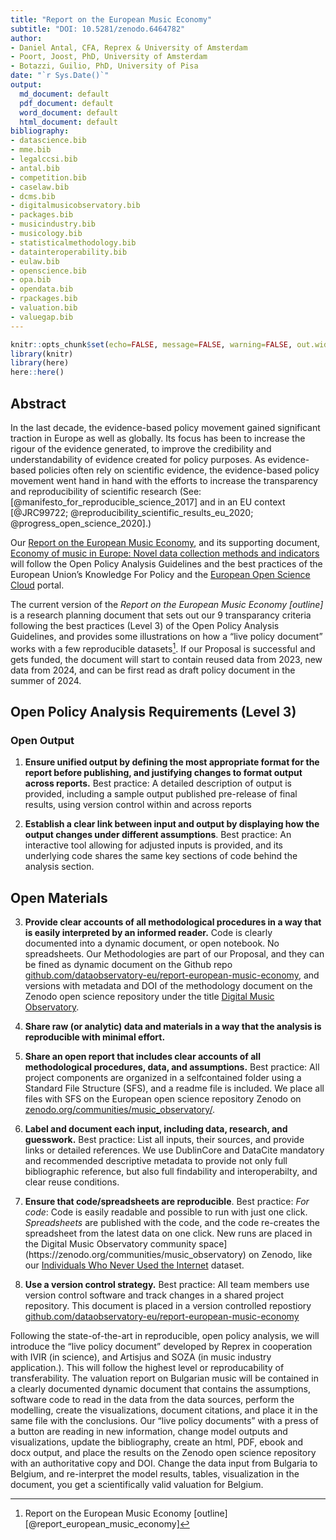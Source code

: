 ```yaml
---
title: "Report on the European Music Economy"
subtitle: "DOI: 10.5281/zenodo.6464782"
author:
- Daniel Antal, CFA, Reprex & University of Amsterdam
- Poort, Joost, PhD, University of Amsterdam
- Botazzi, Guilio, PhD, University of Pisa
date: "`r Sys.Date()`"
output:
  md_document: default
  pdf_document: default
  word_document: default
  html_document: default
bibliography:
- datascience.bib
- mme.bib
- legalccsi.bib
- antal.bib
- competition.bib
- caselaw.bib
- dcms.bib
- digitalmusicobservatory.bib
- packages.bib
- musicindustry.bib
- musicology.bib
- statisticalmethodology.bib
- datainteroperability.bib
- eulaw.bib
- openscience.bib
- opa.bib
- opendata.bib
- rpackages.bib
- valuation.bib
- valuegap.bib
---
```


```r
knitr::opts_chunk$set(echo=FALSE, message=FALSE, warning=FALSE, out.width = '95%', fig.align = 'center')
library(knitr)
library(here)
here::here()
```

## Abstract

In the last decade, the evidence-based policy movement gained significant traction in Europe as well as globally. Its focus has been to increase the rigour of the evidence generated, to improve the credibility and understandability of evidence created for policy purposes.  As evidence-based policies often rely on scientific evidence, the evidence-based policy movement went hand in hand with the efforts to increase the transparency and reproducibility of scientific research (See: [@manifesto_for_reproducible_science_2017] and in an EU context [@JRC99722; @reproducibility_scientific_results_eu_2020; @progress_open_science_2020].)  

Our [Report on the European Music Economy](https://zenodo.org/record/6464782#.Ylq7JNpBzIU), and its supporting document, [Economy of music in Europe: Novel data collection methods and indicators](https://doi.org/10.5281/zenodo.6464990) will follow the Open Policy Analysis Guidelines and the best practices of the European Union's Knowledge For Policy and the [European Open Science Cloud](https://eosc-portal.eu/) portal. 

The current version of the _Report on the European Music Economy [outline]_ is a research planning document that sets out our 9 transparancy criteria following the best practices (Level 3) of the Open Policy Analysis Guidelines, and provides some illustrations on how a "live policy document" works with a few reproducible datasets^[Report on the European Music Economy [outline] [@report_european_music_economy]]. If our Proposal is successful and gets funded, the document will start to contain reused data from 2023, new data from 2024, and can be first read as draft policy document in the summer of 2024. 

## Open Policy Analysis Requirements (Level 3) {#OPA-requirements}

### Open Output {#OPA-open-output}

1. **Ensure unified output by defining the most appropriate format for the report
before publishing, and justifying changes to format output across reports.** Best practice: A detailed description of output is provided, including a sample output published 
pre-release of final results, using version control within and across reports

2. **Establish a clear link between input and output by displaying how the output changes under different assumptions**. Best practice: An interactive tool allowing for adjusted inputs is provided, and its underlying code shares the same key sections of code behind the analysis section.

## Open Materials 

3. **Provide clear accounts of all methodological procedures in a way that is easily interpreted by an informed reader.** Code is clearly documented into a dynamic document, or
open notebook. No spreadsheets. Our Methodologies are part of our Proposal, and they can be fined as dynamic document on the Github repo [github.com/dataobservatory-eu/report-european-music-economy](https://github.com/dataobservatory-eu/report-european-music-economy), and versions with metadata and DOI of the methodology document on the Zenodo open science repository under the title [Digital Music Observatory](https://zenodo.org/communities/music_observatory/). 

4. **Share raw (or analytic) data and materials in a way that the analysis is reproducible with minimal effort.**

5. **Share an open report that includes clear accounts of all methodological procedures, data, and assumptions.** Best practice: All project components are organized in a selfcontained folder using a Standard File Structure (SFS), and a readme file is included. We place all files with SFS on the European open science repository Zenodo on [zenodo.org/communities/music_observatory/](https://zenodo.org/communities/music_observatory/).

7. **Label and document each input, including data, research, and guesswork.** Best practice: List all inputs, their sources, and provide links or detailed references. We use DublinCore and DataCite mandatory and recommended descriptive metadata to provide not only full bibliographic reference, but also full findability and interoperabilty, and clear reuse conditions.

7. **Ensure that code/spreadsheets are reproducible**. Best practice: _For code_: Code is easily readable and possible to run with just one click. _Spreadsheets_ are published with the code, and the code re-creates the spreadsheet from the latest data on one click. New runs are placed in the Digital Music Observatory community space](https://zenodo.org/communities/music_observatory) on Zenodo, like our [Individuals Who Never Used the Internet](https://zenodo.org/record/5121507#.Ylrc9NpBzIU) dataset.

9. **Use a version control strategy.** Best practice: All team members use version control software and track changes in a shared project repository. This document is placed in a version controlled repostiory [github.com/dataobservatory-eu/report-european-music-economy](https://github.com/dataobservatory-eu/report-european-music-economy)



Following the state-of-the-art in reproducible, open policy analysis, we will introduce the "live policy document" developed by Reprex in cooperation with IVIR (in science), and Artisjus and SOZA (in music industry application.). This will follow the highest level or reproducability of transferability. The valuation report on Bulgarian music will be contained in a clearly documented dynamic document that contains the assumptions, software code to read in the data from the data sources, perform the modelling, create the visualizations, document citations, and place it in the same file with the conclusions.   Our "live policy documents" with a press of a button are reading in new information, change model outputs and visualizations, update the bibliography, create an html, PDF, ebook and docx output, and place the results on the Zenodo open science repository with an authoritative copy and DOI.  Change the data input from Bulgaria to Belgium, and re-interpret the model results, tables, visualization in the document, you get a scientifically valid valuation for Belgium.
